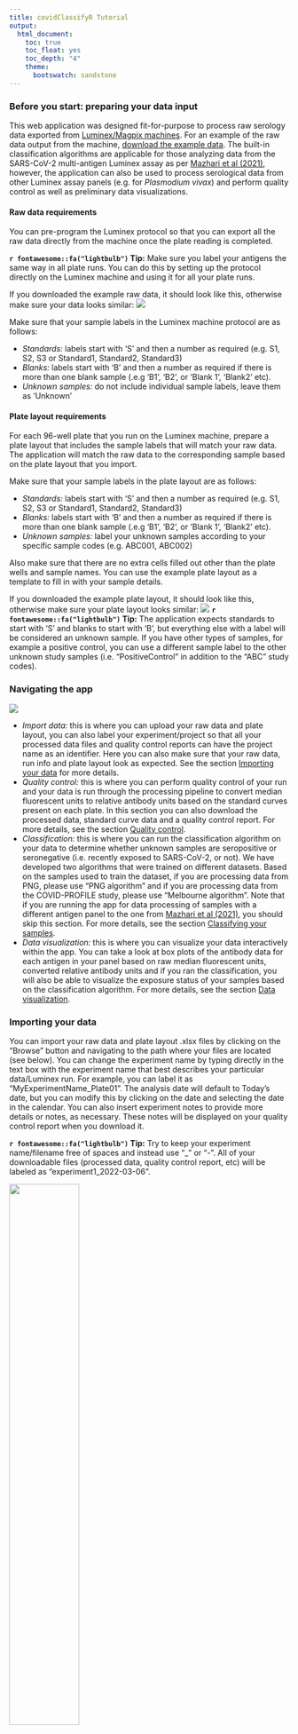 ```yaml
---
title: covidClassifyR Tutorial
output: 
  html_document:
    toc: true
    toc_float: yes
    toc_depth: "4"
    theme: 
      bootswatch: sandstone
---
```


### Before you start: preparing your data input

This web application was designed fit-for-purpose to process raw serology data exported from [Luminex/Magpix machines](https://www.luminexcorp.com/xmap-technology/#instruments). For an example of the raw data output from the machine, [download the example data](https://shaziaruybal.shinyapps.io/covidClassifyR/_w_8c7cb1cd/example_data.zip). The built-in classification algorithms are applicable for those analyzing data from the SARS-CoV-2 multi-antigen Luminex assay as per [Mazhari et al (2021)](https://www.mdpi.com/2409-9279/4/4/72), however, the application can also be used to process serological data from other Luminex assay panels (e.g. for *Plasmodium vivax*) and perform quality control as well as preliminary data visualizations.

#### Raw data requirements

You can pre-program the Luminex protocol so that you can export all the raw data directly from the machine once the plate reading is completed.

**`r fontawesome::fa("lightbulb")` Tip:** Make sure you label your antigens the same way in all plate runs. You can do this by setting up the protocol directly on the Luminex machine and using it for all your plate runs.

If you downloaded the example raw data, it should look like this, otherwise make sure your data looks similar: ![](images/egdata_screenshot.png)

Make sure that your sample labels in the Luminex machine protocol are as follows:

-   *Standards:* labels start with 'S' and then a number as required (e.g. S1, S2, S3 or Standard1, Standard2, Standard3)
-   *Blanks:* labels start with 'B' and then a number as required if there is more than one blank sample (.e.g 'B1', 'B2', or 'Blank 1', 'Blank2' etc).
-   *Unknown samples:* do not include individual sample labels, leave them as 'Unknown'

#### Plate layout requirements

For each 96-well plate that you run on the Luminex machine, prepare a plate layout that includes the sample labels that will match your raw data. The application will match the raw data to the corresponding sample based on the plate layout that you import.

Make sure that your sample labels in the plate layout are as follows:

-   *Standards:* labels start with 'S' and then a number as required (e.g. S1, S2, S3 or Standard1, Standard2, Standard3)
-   *Blanks:* labels start with 'B' and then a number as required if there is more than one blank sample (.e.g 'B1', 'B2', or 'Blank 1', 'Blank2' etc).
-   *Unknown samples:* label your unknown samples according to your specific sample codes (e.g. ABC001, ABC002)

Also make sure that there are no extra cells filled out other than the plate wells and sample names. You can use the example plate layout as a template to fill in with your sample details.

If you downloaded the example plate layout, it should look like this, otherwise make sure your plate layout looks similar: ![](images/egplate_screenshot.png) **`r fontawesome::fa("lightbulb")` Tip:** The application expects standards to start with 'S' and blanks to start with 'B', but everything else with a label will be considered an unknown sample. If you have other types of samples, for example a positive control, you can use a different sample label to the other unknown study samples (i.e. "PositiveControl" in addition to the "ABC" study codes).

### Navigating the app

![](images/app_screenshot.png)

-   *Import data:* this is where you can upload your raw data and plate layout, you can also label your experiment/project so that all your processed data files and quality control reports can have the project name as an identifier. Here you can also make sure that your raw data, run info and plate layout look as expected. See the section [Importing your data](#importing-your-data) for more details.
-   *Quality control:* this is where you can perform quality control of your run and your data is run through the processing pipeline to convert median fluorescent units to relative antibody units based on the standard curves present on each plate. In this section you can also download the processed data, standard curve data and a quality control report. For more details, see the section [Quality control](#quality-control).
-   *Classification:* this is where you can run the classification algorithm on your data to determine whether unknown samples are seropositive or seronegative (i.e. recently exposed to SARS-CoV-2, or not). We have developed two algorithms that were trained on different datasets. Based on the samples used to train the dataset, if you are processing data from PNG, please use "PNG algorithm" and if you are processing data from the COVID-PROFILE study, please use "Melbourne algorithm". Note that if you are running the app for data processing of samples with a different antigen panel to the one from [Mazhari et al (2021)](https://www.mdpi.com/2409-9279/4/4/72), you should skip this section. For more details, see the section [Classifying your samples](#classifying-your-samples).
-   *Data visualization:* this is where you can visualize your data interactively within the app. You can take a look at box plots of the antibody data for each antigen in your panel based on raw median fluorescent units, converted relative antibody units and if you ran the classification, you will also be able to visualize the exposure status of your samples based on the classification algorithm. For more details, see the section [Data visualization](#data-visualization).

### Importing your data {#importing-your-data}

You can import your raw data and plate layout .xlsx files by clicking on the "Browse" button and navigating to the path where your files are located (see below). You can change the experiment name by typing directly in the text box with the experiment name that best describes your particular data/Luminex run. For example, you can label it as "MyExperimentName_Plate01". The analysis date will default to Today's date, but you can modify this by clicking on the date and selecting the date in the calendar. You can also insert experiment notes to provide more details or notes, as necessary. These notes will be displayed on your quality control report when you download it.

**`r fontawesome::fa("lightbulb")` Tip:** Try to keep your experiment name/filename free of spaces and instead use "\_" or "-". All of your downloadable files (processed data, quality control report, etc) will be labeled as "experiment1_2022-03-06".

![](images/import_buttons.png){width="50%"}

When your raw data and plate layouts are uploaded correctly, your screen should look like this, with the blue bars filled in:

![](images/import_uploaded_data.png){width="50%"}

**`r fontawesome::fa("lightbulb")` Tip:** If you get an error when uploading your files, make sure they are .xlsx for both the raw data and plate layout files. 

For today's tutorial, let's change the experiment name to "tutorial_example" and the experiment notes to "This is an example of the QC and processing of the example data for the covidClassifyR tutorial", your screen should now look like this:

![](images/import_tutorial.png){width="50%"}

#### Checking the raw data

You will notice that the "Check the raw data" tab has populated with a preview of your raw data file (see below). You can quickly check here whether it looks as expected. You can also cross-check that the raw data file you uploaded was the correct one, by looking at the "Raw data filename" directly under the tab. If it is the wrong one you can click on "Browse" again and upload the correct file.

![](images/check_raw_data.png){width="75%"}

#### Checking the run info

You can also use the "Check the run info" tab to only look at run specifications and check that they are expected. For example, you can check that the Batch, ProtocolName and sample volume are correct and labeled as you expect them to be.

In the case of the example data, the batch should be labeled "Example_Plate", the protocol should be labeled "Covid-19 Seroprevalence 2021" and the sample volume should be "50 uL", as below:

![](images/check_run_info.png){width="75%"}

#### Checking the plate layout

You can click on the "Check the plate layout" tab to make sure the plate layout looks as expected. It is very important to make sure your samples are labeled correctly so that they are interpreted correctly by the app. You can also cross-check that the plate layout file you uploaded was the correct one, by looking at the "Plate layout filename" directly under the tab. If it is the wrong one you can click on "Browse" again and upload the correct file.

Make sure that your sample labels in the plate layout are as follows:

-   *Standards:* labels start with 'S' and then a number as required (e.g. S1, S2, S3 or Standard1, Standard2, Standard3)
-   *Blanks:* labels start with 'B' and then a number as required if there is more than one blank sample (.e.g 'B1', 'B2', or 'Blank 1', 'Blank2' etc). <!--# do the blanks need numbers or can it just be "blank" -->
-   *Unknown samples:* label your unknown samples according to your specific sample codes (e.g. ABC001, ABC002)

Also make sure that there are no extra cells filled out other than the plate wells and sample names. If you haven't run a full plate, you can leave the wells with no samples completely blank (i.e. no labels).

In the case of the example data, the plate layout should appear as below:

![](images/check_plate.png){width="75%"}

**`r fontawesome::fa("lightbulb")` Tip:** You can use the example plate layout as a template, delete the cell contents and fill in with your sample details. Make sure that the word "Plate" is included in the first column, as the app expects this in order to determine the position of each sample and match it to the raw data outputs.

### Quality control {#quality-control}

This section allows you to check the quality of your Luminex run, you can navigate each tab individually and also click the "Download" tab to download your processed sample data, the standard curve values and the quality control report. All of the plots in the "Quality Control" section will be included in the QC report when downloaded.

#### Standard curves

The standard curve plots are generated from the antibody data from the standards you indicated in your plate layout (e.g. S1-S10) and median fluorescent intensity (MFI) units are displayed in log10-scale. In the case of the COVID-19 multi-antigen panel, 12 antigens will be displayed and in general your standard curves should look relatively linear (only when the y-axis is on logarithmic scale).

![](images/std_curves.png)

#### Plate quality control

A summary of the bead counts for each plate well are displayed, with blue indicating there are sufficient beads (\>15) or red when there are not enough. If any of the wells are red, they should be double-checked manually and re-run on a new plate if required.

![](images/plate_qc.png)

#### Blank samples

The median fluorescent intensity (MFI) units for each antigen is displayed for your blank samples. In general, each blank sample should have \<50 MFI for each antigen, if they are higher they should be cross-checked manually. In the example data, blank samples recorded higher MFI values for CS1H and CS2H and should be checked to confirm this is expected from the assay.

![](images/blanks.png)

**`r fontawesome::fa("lightbulb")` Tip:** If you have more than one blank sample, make sure you label them differently in your plate layout (e.g. Blank1, Blank2), otherwise the figure will display cumulative MFI values for all your blank samples, instead of each separately.

#### Model results

The automated data processing in this app allows you to convert your median fluorescence intensity (MFI) data into relative antibody units (RAU) by fitting a 5-parameter logistic function to the standard curve on a per-antigen level.

The results from this log-log conversion should look relatively linear for each antigen.

![](images/model.png)

#### Sample results

The results from the data processing are displayed in an interactive table that can be explored directly within the app and/or the data can also be downloaded in .csv format in the [Download](#downloading-your-processed-data) tab. The raw median fluorescent intensity (MFI) units and converted relative antibody units (RAU) are displayed for each antigen and for each sample. Scroll to the right to explore data for all antigens, or navigate to different pages using the numbers to view the data for all samples.

![](images/sample_results.png)

You can explore the processed data directly within the app, for example you can use the search bar to search for a particular sample name. In the example below we filter for sample ABC036.

![](images/sample_results_filter.png)

You can also re-order specific columns and sort them from highest to lowest, or vice versa by clicking on the triangles next to the column name. In the example below we sorted from lowest to highest MFI value for IVB-Vict_31.

![](images/sample_results_sort.png)

When you are finished you can download the data and quality control report by clicking on the ['Download'](#downloading-your-processed-data) tab.

**`r fontawesome::fa("lightbulb")` Tip:** A quick check that your data processing has gone as expected is to make sure that the number of entries in your table is the same as the number of samples (excluding standards and blanks) in your plate layout, and to check that RAU values have been calculated for all of your antigens.

### Downloading your processed data {#downloading-your-processed-data}

You can download your processed data by clicking on the button "Download MFI/RAU data". In some cases it may be useful to compare your standard curve data across multiple plate runs, so you can also download the standard curve data separately by clicking the button "Download standard curve data". You can also download your quality control report, which includes all of the plots in the [Quality control](#quality-control) tab as well as the information you entered in the [Import data](#importing-your-data) tab (i.e. experiment name, notes, date and uploaded files).

![](images/download_qc.png){width="75%"}

### Classifying your samples {#classifying-your-samples}

#### Classification algorithms

The built-in classification algorithm in this application should only be applied to data generated from the COVID-19 multi-antigen panel Luminex assay [Mazhari et al 2021](https://www.mdpi.com/2409-9279/4/4/72). If you are using the application for quality control of data generated using other Luminex assays, you should not apply the classification algorithm to your data.

The COVID-19 multi-antigen panel was developed for research purposes as a serological tool that can detect individuals with (predicted) past exposure to SARS-CoV-2 without the need for knowledge of previous exposure. It is important to note that if samples are classified as "seropositive" or recently exposed, these classification results should only be used for research purposes and should not be considered a diagnosis.

By simultaneously measuring antibodies to multiple SARS-CoV-2 antigens and other viral antigens, we have leveraged these antibody measurements to train a random forest machine learning algorithm based on the combined serological signatures of multiple antigens. We trained our classification algorithms using a dataset with samples from individuals with a confirmed SARS-CoV-2 PCR positive result (positive samples) from several independent studies, as well as negative samples from various independent sources (pre-pandemic negative controls, Australian Red Cross and Victorian Blood Donor Registry samples). Given the variability in time since symptom onset and overall exposure to SARS-CoV-2 in unknown samples from epidemiological studies, we have trained three separate classifier algorithms based on different stratifications of the data: 1) negative controls and all positive samples in the data set, 2) negative controls and positive samples that were more than two weeks but up to three months post symptom onset, and 3) negative controls and positive samples collected between three and six months post symptom onset. If knowledge of time since symptom onset is known, this can be leveraged by selecting the most appropriate classifier, otherwise we recommend making an educated decision based on the results from all three classifiers.

#### Select the appropriate algorithm

We have developed two algorithms that were trained on different datasets that included different sample sets from individuals with PCR-confirmed SARS-CoV-2 positive results.

**PNG algorithm:** The PNG algorithm should be used for data generated using the COVID-19 Luminex assay established at Papua New Guinea Institute of Medical Research (PNGIMR). The PNG algorithm has a sensitivity of 93.44-98.51% and specificity of 94.12-100% depending on the classifier.

**Melbourne algorithm:** The Melbourne algorithm should be used for data generated using the COVID-19 Luminex assay established at the Walter and Eliza Hall Institute of Medical Research (WEHI) and Burnet Institute. This algorithm was trained on a dataset that excluded COVID-PROFILE study samples and therefore can be used to analyse COVID-PROFILE samples.

For specific details about the PNG and Melbourne algorithms, click on the tab "Classification" and select "Algorithm details" from the drop-down menu.

You can select the algorithm that is appropriate for your data by clicking on the buttons on the left panel (see below). The example data was generated using the PNG laboratory assay and therefore you should select the "PNG algorithm" for this tutorial.

![](images/classification_select.png){width="50%"}

#### Check your classification results

You will notice that the "Classification results" tab has pre-populated with the classification results for the three classifiers.

The results from the classification are displayed in an interactive table that can be explored directly within the app and/or the data can also be downloaded in .csv format in the adjacent ["Download data"](#downloading-your-classification-data) tab. The exposure status (positive/negative) is displayed for each sample and for all three classifiers. Navigate to different pages using the numbers to view the data for all samples.

As per above, results for the three separate classifier algorithms based on different stratifications of the data are displayed:

**1) Prediction all:** negative controls and all positive samples in the data set

**2) Prediction less than 3 months:** negative controls and positive samples that were more than two weeks but up to three months post symptom onset

**3) Prediction greater than 3 months:** negative controls and positive samples collected between three and six months post symptom onset

![](images/classification_png.png) **`r fontawesome::fa("lightbulb")` Tip:** Make sure that your data was processed using the correct algorithm by cross-checking the "Algorithm choice", which will display the algorithm that was applied.

As above when you were exploring your processed data results, you can also explore the classification data directly within the app, for example you can use the search bar to search for all "positive" samples. In the example below we filter using the word "positive". In the tutorial example data, there was only one positive sample (ABC001) when using the "Prediction all" classifier.

![](images/classification_positive.png) **`r fontawesome::fa("lightbulb")` Tip:** To form an educated guess about the positivity/exposure status for your samples, take into consideration all relevant epidemiological information that you may have available to you (e.g. time since possible exposure, timing of sampling with respect to incidence of COVID-19 infections/cases) and explore the results using the three classifiers. Remember that although the algorithms have high specificity and sensitivity, they are not 100% and so false positives/negatives may still occur.

### Downloading your classification data {#downloading-your-classification-data}

You can download your classification data by clicking on the button "Download classification data". Make sure that you click on the correct button depending on the algorithm you applied to your data. The downloaded .csv file will include the algorithm in the file name, which you can also cross-check to make sure the appropriate algorithm was applied to classify the data.

![](images/download.png){width="75%"}

### Data visualization {#data-visualization}

This web application has in-built data visualization capabilities that allow you to explore your data.

#### MFI boxplot

The box plots allow you to take a look at the median fluorescence intensity (MFI) values for each of the antigens in the panel. This plot is interactive and you can hover your mouse over each antigen box plot to see the min, median, max MFI and IQR values. In the example below, the mouse was hovered over the OC43 antigen. You will also notice that there are other buttons on the top right of the plot that can be used to download the plot as a png (`r fontawesome::fa("camera")`), zoom (`r fontawesome::fa("search")`), move (`r fontawesome::fa("arrows-alt")`), zoom in (`r fontawesome::fa("plus-square")`), zoom out(`r fontawesome::fa("minus-square")`), autoscale (`r fontawesome::fa("expand-arrows-alt")`), reset axes (`r fontawesome::fa("home")`).

![](images/mfi_interactive.png)

#### RAU boxplot

The box plots allow you to take a look at the converted relative antibody units (RAU) for each of the antigens in the panel. This plot is interactive and you can hover your mouse over each antigen box plot to see the min, median, max MFI and IQR values. In the example below, the mouse was hovered over the NL63 antigen. You will also notice that there are other buttons on the top right of the plot that can be used to download the plot as a png (`r fontawesome::fa("camera")`), zoom (`r fontawesome::fa("search")`), move (`r fontawesome::fa("arrows-alt")`), zoom in (`r fontawesome::fa("plus-square")`), zoom out(`r fontawesome::fa("minus-square")`), autoscale (`r fontawesome::fa("expand-arrows-alt")`), reset axes (`r fontawesome::fa("home")`).

![](images/rau_viz.png)

#### Exposure status

The bar chart allows you to take a look at the exposure status of your samples based on the three classifiers, where blue indicates negative samples and red shows how many samples were classified as positive. This plot is interative and you can hover your mouse over each bar to see the number of negative and positive samples for each classifier. In the example below, the mouse was hovered over the "Prediction all" classifier, where only n=1 sample was classified as positive. You will also notice that there are other buttons on the top right of the plot that can be used to download the plot as a png (`r fontawesome::fa("camera")`), zoom (`r fontawesome::fa("search")`), move (`r fontawesome::fa("arrows-alt")`), zoom in (`r fontawesome::fa("plus-square")`), zoom out(`r fontawesome::fa("minus-square")`), autoscale (`r fontawesome::fa("expand-arrows-alt")`), reset axes (`r fontawesome::fa("home")`).

![](images/exposure_png.png)

### Output from this tutorial

If you followed along in this tutorial and downloaded your processed data, QC report and classification data, you can compare your files to the expected output from this tutorial.

[Click here to download an example of the output from this tutorial](https://shaziaruybal.shinyapps.io/covidClassifyR/_w_8c7cb1cd/output_tutorial.zip)

### Troubleshooting

